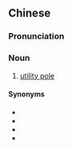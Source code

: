 {{also|電線桿|电线杆}}
==Chinese==
{{zh-forms|s=电线杆|type=21}}

===Pronunciation===
{{zh-pron
|m=diànxiàngān,er=y
|c=din6 sin3 gon1
|cat=n
}}

===Noun===
{{zh-noun}}

# [[utility pole]]

====Synonyms====
* {{zh-l|電線桿}}
* {{zh-l|電線杆子}}
* {{zh-l|電桿}}
* {{zh-l|電杆}}